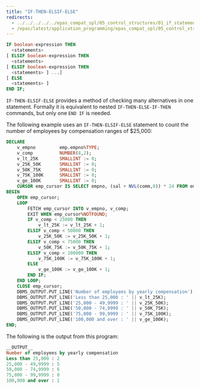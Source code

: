```yaml
---
title: "IF-THEN-ELSIF-ELSE"
redirects:
  - ../../../../../epas_compat_spl/05_control_structures/01_if_statement/04_if_then_elseif_else #generated for docs/epas/reorg-role-use-case-mode
  - /epas/latest/application_programming/epas_compat_spl/05_control_structures/01_if_statement/04_if_then_elseif_else/
---
```


<div id="if_then_elseif_else" class="registered_link"></div>

```sql
IF boolean-expression THEN
  <statements>
[ ELSIF boolean-expression THEN
  <statements>
[ ELSIF boolean-expression THEN
  <statements> ] ...]
[ ELSE
  <statements> ]
END IF;
```

`IF-THEN-ELSIF-ELSE` provides a method of checking many alternatives in one statement. Formally it is equivalent to nested `IF-THEN-ELSE-IF-THEN` commands, but only one `END IF` is needed.

The following example uses an `IF-THEN-ELSIF-ELSE` statement to count the number of employees by compensation ranges of $25,000:

```sql
DECLARE
    v_empno         emp.empno%TYPE;
    v_comp          NUMBER(8,2);
    v_lt_25K        SMALLINT := 0;
    v_25K_50K       SMALLINT := 0;
    v_50K_75K       SMALLINT := 0;
    v_75K_100K      SMALLINT := 0;
    v_ge_100K       SMALLINT := 0;
    CURSOR emp_cursor IS SELECT empno, (sal + NVL(comm,0)) * 24 FROM emp;
BEGIN
    OPEN emp_cursor;
    LOOP
        FETCH emp_cursor INTO v_empno, v_comp;
        EXIT WHEN emp_cursor%NOTFOUND;
        IF v_comp < 25000 THEN
            v_lt_25K := v_lt_25K + 1;
        ELSIF v_comp < 50000 THEN
            v_25K_50K := v_25K_50K + 1;
        ELSIF v_comp < 75000 THEN
            v_50K_75K := v_50K_75K + 1;
        ELSIF v_comp < 100000 THEN
            v_75K_100K := v_75K_100K + 1;
        ELSE
            v_ge_100K := v_ge_100K + 1;
        END IF;
    END LOOP;
    CLOSE emp_cursor;
    DBMS_OUTPUT.PUT_LINE('Number of employees by yearly compensation');
    DBMS_OUTPUT.PUT_LINE('Less than 25,000 : ' || v_lt_25K);
    DBMS_OUTPUT.PUT_LINE('25,000 - 49,9999 : ' || v_25K_50K);
    DBMS_OUTPUT.PUT_LINE('50,000 - 74,9999 : ' || v_50K_75K);
    DBMS_OUTPUT.PUT_LINE('75,000 - 99,9999 : ' || v_75K_100K);
    DBMS_OUTPUT.PUT_LINE('100,000 and over : ' || v_ge_100K);
END;
```

The following is the output from this program:

```sql
__OUTPUT__
Number of employees by yearly compensation
Less than 25,000 : 2
25,000 - 49,9999 : 5
50,000 - 74,9999 : 6
75,000 - 99,9999 : 0
100,000 and over : 1
```
